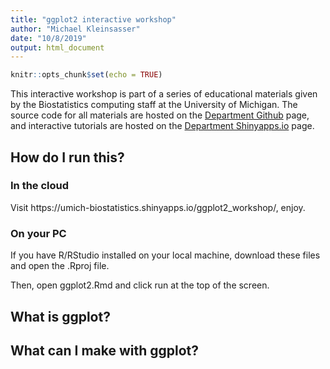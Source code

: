 ```yaml
---
title: "ggplot2 interactive workshop"
author: "Michael Kleinsasser"
date: "10/8/2019"
output: html_document
---
```


```r
knitr::opts_chunk$set(echo = TRUE)
```

This interactive workshop is part of a series of educational materials given by the Biostatistics computing staff at the University of Michigan. The source code for all materials are hosted on the [Department Github](https://github.com/umich-biostatistics) page, and interactive tutorials are hosted on the [Department Shinyapps.io](https://umich-biostatistics.shinyapps.io/ggplot2_workshop/) page.


## How do I run this?

### In the cloud

Visit https://umich-biostatistics.shinyapps.io/ggplot2_workshop/, enjoy.

### On your PC

If you have R/RStudio installed on your local machine, download these files and open the .Rproj file. 

Then, open ggplot2.Rmd and click run at the top of the screen.


## What is ggplot?


## What can I make with ggplot?